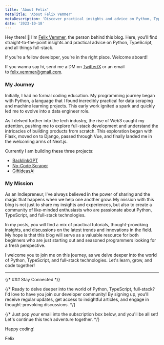 ```yaml
---
title: 'About Felix'
metaTitle: 'About Felix Vemmer'
metaDescription: 'Discover practical insights and advice on Python, TypeScript, and full-stack technologies on Felix Vemmer blog.'
date: '2023-10-18'
---
```


Hey there! 👋 I'm [Felix Vemmer](https://twitter.com/felixvemmer?ref=felixvemmer.com), the person behind this blog. Here, you'll find straight-to-the-point insights and practical advice on Python, TypeScript, and all things full-stack.

If you're a fellow developer, you're in the right place. Welcome aboard!

If you wanna say hi, send me a DM on [Twitter/X](https://twitter.com/felixvemmer?ref=felixvemmer.com) or an email to [felix.vemmer@gmail.com](mailto:felix.vemmer@gmail.com).

### My Journey

Initially, I had no formal coding education. My programming journey began with Python, a language that I found incredibly practical for data scraping and machine learning projects. This early work ignited a spark and quickly led me to evolve into a data engineer role.

As I delved further into the tech industry, the rise of Web3 caught my attention, pushing me to explore full-stack development and understand the intricacies of building products from scratch. This exploration began with Flask, moved on to Django, passed through Vue, and finally landed me in the welcoming arms of Next.js.

Currently I am building these three projects: 

- [BacklinkGPT](https://backlinkgpt.com)
- [No-Code Scraper](https://nocodescraper.com)
- [GiftIdeasAI](https://giftideasai.com)

### My Mission

As an Indiepreneur, I've always believed in the power of sharing and the magic that happens when we help one another grow. My mission with this blog is not just to share my insights and experiences, but also to create a community of like-minded enthusiasts who are passionate about Python, TypeScript, and full-stack technologies.

In my posts, you will find a mix of practical tutorials, thought-provoking insights, and discussions on the latest trends and innovations in the field. My hope is that this blog will serve as a valuable resource for both beginners who are just starting out and seasoned programmers looking for a fresh perspective.

I welcome you to join me on this journey, as we delve deeper into the world of Python, TypeScript, and full-stack technologies. Let's learn, grow, and code together!

---

{/* ### Stay Connected */}

{/* Ready to delve deeper into the world of Python, TypeScript, full-stack? I'd love to have you join our developer community! By signing up, you'll receive regular updates, get access to insightful articles, and engage in thought-provoking discussions. */}

{/* Just pop your email into the subscription box below, and you'll be all set! Let's continue this tech adventure together. */}

Happy coding!

Felix
